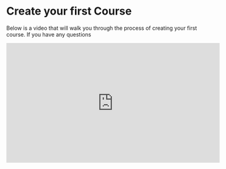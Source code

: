 # Create your first Course

Below is a video that will walk you through the process of creating your first course. If you have any questions

<iframe
	width='560'
	height='315'
	src='https://www.youtube.com/embed/ztiZ6vo2gg0?si=v_UUL1YUPyDQ4_pp'
	title='YouTube video player'
	frameborder='0'
	allow='accelerometer; autoplay; clipboard-write; encrypted-media; gyroscope; picture-in-picture; web-share'
	allowfullscreen></iframe>
